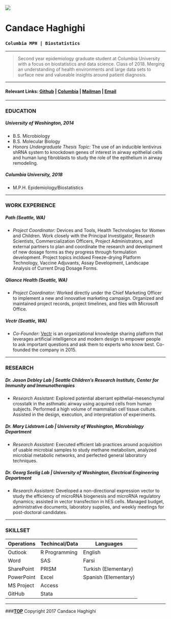 <br>
<br>
  
![](http://www.columbia.edu/~sw2206/cu_mailman_logo.png) 
  
# **Candace Haghighi**
### `Columbia MPH | Biostatistics`

***

> Second year epidemiology graduate student at Columbia University with a focus on biostatistics and data science. Class of 2018. Merging an understanding of health environments and large data sets to surface new and valueable insights around patient diagnosis.

***

#### Relevant Links:  [Github](https://github.com/candacehaghighi) | [Columbia](http://www.columbia.edu) | [Mailman](https://www.mailman.columbia.edu/) | [Email](mailto:cbh2134@cumc.columbia.edu)

***

### EDUCATION
##### **University of Washington, 2014**
+ B.S. Microbiology 
+ B.S. Molecular Biology
+ *Honors Undergraduate Thesis Topic:* The use of an inducible lentivirus shRNA system to knockdown genes of interest in airway epithelial cells and human lung fibroblasts to study the role of the epithelium in airway remodeling. 	

##### **Columbia University, 2018**
+ M.P.H. Epidemiology/Biostatistics 

***

### WORK EXPERIENCE
##### **Path (Seattle, WA)**
+ *Project Coordinator:* Devices and Tools, Health Technologies for Women and Children. Work closely with the Principal Investigator, Research Scientists, Commercialization Officers, Project Administrators, and external partners to plan and coordinate the research and development of new dosage forms as they progress through formulation development. Project topics incldued Freeze-drying Platform Technology, Vaccine Adjuvants, Assay Development, Landscape Analysis of Current Drug Dosage Forms.

##### **Qliance Health (Seattle, WA)**
+ *Project Coordinator:* Worked directly under the Chief Marketing Officer to implement a new and innovative marketing campaign. Organized and maintained project records, project timelines, and files with Microsoft Office.

##### **Vectr (Seattle, WA)**
+ *Co-Founder:* [Vectr](www.vectrapp.com) is an organizational knowledge sharing platform that leverages artificial intelligence and modern design to empower people to ask important questions and ask them to experts who know best. Co-founded the company in 2015.

***

### RESEARCH
##### **Dr. Jason Debley Lab | Seattle Children’s Research Institute, Center for Immunity and Immunotherapies**
+ *Research Assistant:* Explored potential aberrant epithelial-mesenchymal crosstalk in the asthmatic airway using acquired cells from human subjects. Performed a high volume of mammalian cell tissue culture. Assisted in the design, execution, and interpretation of experiments.

##### **Dr. Mary Lidstrom Lab | University of Washington, Microbiology Department**
+ *Research Assistant:* Executed efficient lab practices around acquisition of usable microbial samples to study methane metabolism, analyzed microbial metabolic networks, and perfected general laboratory techniques.

##### **Dr. Georg Seelig Lab | University of Washington, Electrical Engineering Department**
+ *Research Assistant:* Developed a non-directional expression vector to study the efficiency of microRNA biogenesis and microRNA regulatory dynamics; assisted in vector transfection in hES cells. Managed budget, administrative documents, laboratory supplies, and weekly meetings for post-doctoral candidates.

***

### SKILLSET
Operations | Techincal/Data | Languages
------------- | ------------- | -------------
Outlook | R Programming | English
Word | SAS | Farsi
SharePoint | PRISM | Turkish (Elementary)
PowerPoint | Excel | Spanish (Elementary)
MS Project | Access |
GitHub | Stata | 


***

###**[TOP](#)**
Copyright 2017 Candace Haghighi

<br>
<br>
